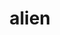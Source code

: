 ---
layout: '@layouts/ProjectDetails.astro'
title: alien
slug: alien
description:

# Status
type: open-source
status: upcoming
releaseDate:
artwork:
# order:

# Project
project: single
artist:
featured: []
team: ['ghstng']

# Progress
progress:
  songwriting:
    lyrics: [ghstng]
    melody: [ghstng]
  vocals:
    lead: []
    background: []
  production: 
    producer: []
  engineering:
    mix: []
    master: []
  design: 
    artwork: []

# Audio
# -------------------
# songs:
#   - name:
#     artist:
#     file:
#     date:

# Files
# -------------------
# filesProjectUrl: 
# files:
#   - name:
#     url:
#     date:
#     type:

# Release
spotifyUri:
spotify:
appleMusic:
youtubeMusic:
stems:
stemTags: []
---